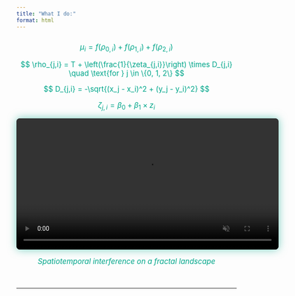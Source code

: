 ```yaml
---
title: "What I do:"
format: html
---
```


<div style="text-align: center; margin: 2em 0;">

<!-- Styled equations -->
<div style="text-align: center; color: #00A68A; font-size: 1.2em; margin-bottom: 3em;">

$$
\mu_i = f(\rho_{0,i}) + f(\rho_{1,i}) + f(\rho_{2,i})
$$

$$
\rho_{j,i} = T + \left(\frac{1}{\zeta_{j,i}}\right) \times D_{j,i}
\quad \text{for } j \in \{0, 1, 2\}
$$

$$
D_{j,i} = -\sqrt{(x_j - x_i)^2 + (y_j - y_i)^2}
$$

$$
\zeta_{j,i} = \beta_0 + \beta_1 \times z_i
$$

  <video width="600" autoplay loop muted playsinline style="border-radius: 8px; box-shadow: 0 0 20px #00A68A88; background-color: #202123;">
    <source src="media/mu_wave.mp4" type="video/mp4">
    Your browser does not support the video tag.
  </video>
  <p style="color: #00A68A;"><em>Spatiotemporal interference on a fractal landscape</em></p>
</div>

</div>

---

<script>
  document.addEventListener("DOMContentLoaded", function () {
    const observer = new MutationObserver(() => {
      const svgIcon = document.querySelector(".aa-SubmitButton .aa-SubmitIcon svg");
      if (svgIcon) {
        svgIcon.setAttribute("fill", "#00A68A");
        svgIcon.setAttribute("stroke", "#00A68A");
        svgIcon.style.color = "#00A68A";
      }
    });

    observer.observe(document.body, {
      childList: true,
      subtree: true
    });
  });
</script>
